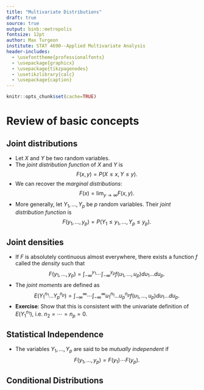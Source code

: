 ```yaml
---
title: "Multivariate Distributions"
draft: true
source: true
output: binb::metropolis
fontsize: 12pt
author: Max Turgeon
institute: STAT 4690--Applied Multivariate Analysis
header-includes:
  - \usefonttheme{professionalfonts}
  - \usepackage{graphicx}
  - \usepackage{tikzpagenodes}
  - \usetikzlibrary{calc}
  - \usepackage{caption}
---
```


```r
knitr::opts_chunk$set(cache=TRUE)
```

# Review of basic concepts

## Joint distributions

  - Let $X$ and $Y$ be two random variables. 
  - The *joint distribution function* of $X$ and $Y$ is 
  $$ F(x, y) = P(X \leq x, Y \leq y).$$
  - We can recover the *marginal distributions*:
  $$ F(x) = \lim_{y\to\infty} F(x, y).$$
  - More generally, let $Y_1,\ldots,Y_p$ be $p$ random variables. Their *joint distribution function* is 
  $$ F(y_1, \ldots, y_p) = P(Y_1 \leq y_1, \ldots, Y_p \leq y_p).$$
  
## Joint densities

  - If $F$ is absolutely continuous almost everywhere, there exists a function $f$ called the *density* such that
  $$ F(y_1, \ldots, y_p) = \int_{-\infty}^{y_1} \cdots \int_{-\infty}^{y_p} f(u_1, \ldots, u_p) du_1 \ldots du_p.$$
  - The *joint moments* are defined as
  $$ E(Y_1^{n_1}\ldots Y_p^{n_p}) = \int_{-\infty}^{\infty} \cdots \int_{-\infty}^{\infty} u_1^{n_1}\ldots u_p^{n_p}f(u_1, \ldots, u_p) du_1 \ldots du_p.$$
  - **Exercise**: Show that this is consistent with the univariate definition of $E(Y_1^{n_1})$, i.e. $n_2=\cdots=n_p=0$.
  
## Statistical Independence

  - The variables $Y_1,\ldots,Y_p$ are said to be *mutually independent* if
  $$ F(y_1, \ldots, y_p) = F(y_1) \cdots F(y_p).$$
  
## Conditional Distributions
